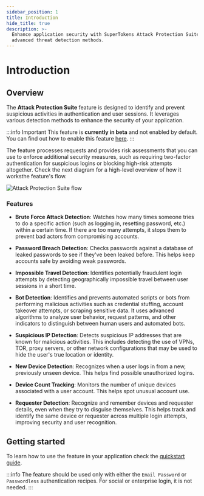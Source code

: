 ```yaml
---
sidebar_position: 1
title: Introduction
hide_title: true
description: >-
  Enhance application security with SuperTokens Attack Protection Suite's
  advanced threat detection methods.
---
```


# Introduction

## Overview

The **Attack Protection Suite** feature is designed to identify and prevent suspicious activities in authentication and user sessions.
It leverages various detection methods to enhance the security of your application.

:::info Important
This feature is **currently in beta** and not enabled by default. You can find out how to enable this feature [here](/docs/additional-verification/attack-protection-suite/enabling).
:::

The feature processes requests and provides risk assessments that you can use to enforce additional security measures, such as requiring two-factor authentication for suspicious logins or blocking high-risk attempts altogether.
Check the next diagram for a high-level overview of how it worksthe feature's flow.

<img src="/img/attackprotectionsuite/sequence-diagram.png" alt="Attack Protection Suite flow"/>


### Features


- **Brute Force Attack Detection**: Watches how many times someone tries to do a specific action (such as logging in, resetting password, etc.) within a certain time. If there are too many attempts, it stops them to prevent bad actors from compromising accounts.

- **Password Breach Detection**: Checks passwords against a database of leaked passwords to see if they've been leaked before. This helps keep accounts safe by avoiding weak passwords.

- **Impossible Travel Detection**: Identifies potentially fraudulent login attempts by detecting geographically impossible travel between user sessions in a short time.

- **Bot Detection**: Identifies and prevents automated scripts or bots from performing malicious activities such as credential stuffing, account takeover attempts, or scraping sensitive data. It uses advanced algorithms to analyze user behavior, request patterns, and other indicators to distinguish between human users and automated bots.

- **Suspicious IP Detection**: Detects suspicious IP addresses that are known for malicious activities. This includes detecting the use of VPNs, TOR, proxy servers, or other network configurations that may be used to hide the user's true location or identity.

- **New Device Detection**: Recognizes when a user logs in from a new, previously unseen device. This helps find possible unauthorized logins.

- **Device Count Tracking**: Monitors the number of unique devices associated with a user account. This helps spot unusual account use.

- **Requester Detection**: Recognize and remember devices and requester details, even when they try to disguise themselves. This helps track and identify the same device or requester across multiple login attempts, improving security and user recognition.


## Getting started

To learn how to use the feature in your application check the [quickstart guide](/docs/additional-verification/attack-protection-suite/initial-setup).

:::info
The feature should be used only with either the `Email Password` or `Passwordless` authentication recipes.
For social or enterprise login, it is not needed.
:::


